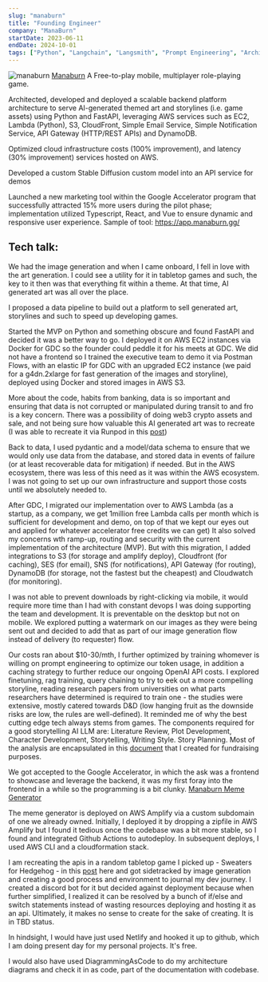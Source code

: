 ```yaml
---
slug: "manaburn"
title: "Founding Engineer"
company: "ManaBurn"
startDate: 2023-06-11
endDate: 2024-10-01
tags: ["Python", "Langchain", "Langsmith", "Prompt Engineering", "Architecture", "Systems Design", "OpenAI", "AWS", "SQL", "React", "Github Actions"]
---
```

![manaburn](/images/manaburn/manaburn-meme-website.png)
[Manaburn](https://manaburn.gg/)
A Free-to-play mobile, multiplayer role-playing game.

Architected, developed and deployed a scalable backend platform
architecture to serve AI-generated themed art and storylines (i.e. game
assets) using Python and FastAPI, leveraging AWS services such as EC2,
Lambda (Python), S3, CloudFront, Simple Email Service, Simple
Notification Service, API Gateway (HTTP/REST APIs) and DynamoDB.

Optimized cloud infrastructure costs (100% improvement), and latency
(30% improvement) services hosted on AWS.

Developed a custom Stable Diffusion custom model into an API service for
demos

Launched a new marketing tool within the Google Accelerator program
that successfully attracted 15% more users during the pilot phase;
implementation utilized Typescript, React, and Vue to ensure dynamic
and responsive user experience.
Sample of tool: https://app.manaburn.gg/

## Tech talk:
We had the image generation and when I came onboard, I fell in love with
the art generation.  I could see a utility for it in tabletop games and such,
the key to it then was that everything fit within a theme. At that time,
AI generated art was all over the place.

I proposed a data pipeline to build out a platform to sell generated art,
storylines and such to speed up developing games.

Started the MVP on Python and something obscure and found FastAPI and
decided it was a better way to go.  I deployed it on AWS EC2 instances via
Docker for GDC so the founder could peddle it for his meets at GDC.  We
did not have a frontend so I trained the executive team to demo it via
Postman Flows, with an elastic IP for GDC with an upgraded EC2 instance
(we paid for a g4dn.2xlarge for fast generation of the images and storyline),
deployed using Docker and stored images in AWS S3.

More about the code, habits from banking, data is so important and ensuring
that data is not corrupted or manipulated during transit to and fro is a
key concern.  There was a possibility of doing web3 crypto assets and sale,
and not being sure how valuable this AI generated art was to recreate (I was
able to recreate it via Runpod in this [post](https://tcheiner.com/projects/custom%20lora%20gen%20ai%20imagery/))

Back to data, I used pydantic and a model/data schema to ensure that we
would only use data from the database, and stored data in events of failure (or
at least recoverable data for mitigation) if needed.  But in the AWS ecosystem,
there was less of this need as it was within the AWS ecosystem.  I was not
going to set up our own infrastructure and support those costs until we absolutely
needed to.

After GDC, I migrated our implementation over to AWS Lambda (as a startup, as a
company, we get 1million free Lambda calls per month which is sufficient for
development and demo, on top of that we kept our eyes out and applied for whatever
accelerator free credits we can get)  It also solved my concerns wth ramp-up,
routing and security with the current implementation of the architecture (MVP).
But with this migration, I added integrations to S3 (for storage and amplify deploy),
Cloudfront (for caching), SES (for email), SNS (for notifications), API Gateway
(for routing), DynamoDB (for storage, not the fastest but the cheapest) and
Cloudwatch (for monitoring).

I was not able to prevent downloads by right-clicking via mobile, it would require
more time than I had with constant devops I was doing supporting the team and
development.  It is preventable on the desktop but not on mobile.  We explored
putting a watermark on our images as they were being sent out and decided to add
that as part of our image generation flow instead of delivery (to requester) flow.

Our costs ran about $10-30/mth, I further optimized by training whomever is
willing on prompt engineering to optimize our token usage, in addition a caching
strategy to further reduce our ongoing OpenAI API costs.  I explored finetuning,
rag training, query chaining to try to eek out a more compelling storyline,
reading research papers from universities on what parts researchers have
determined is required to train one - the studies were extensive, mostly catered
towards D&D (low hanging fruit as the downside risks are low, the rules are
well-defined).  It reminded me of why the best cutting edge tech always stems from
games.  The components required for a good storytelling AI LLM are:
Literature Review, Plot Development, Character Development, Storytelling, Writing
Style. Story Planning.  Most of the analysis are encapsulated in this [document](/images/manaburn/Manaburn-TED.pdf)
that I created for fundraising purposes.

We got accepted to the Google Accelerator, in which the ask was a frontend to
showcase and leverage the backend, it was my first foray into the frontend in a
while so the programming is a bit clunky.  [Manaburn Meme Generator](https://app.manaburn.gg/)

The meme generator is deployed on AWS Amplify via a custom subdomain of one we already owned.
Initially, I deployed it by dropping a zipfile in AWS Amplify but I found it tedious once the
codebase was a bit more stable, so I found and integrated Github Actions to autodeploy.  In
subsequent deploys, I used AWS CLI and a cloudformation stack.

I am recreating the apis in a random tabletop game I picked up - Sweaters for Hedgehog - in this
[post](https://tcheiner.com/projects/sweaters) here and got sidetracked by image generation and
creating a good process and environment to journal my dev journey.  I created a discord bot
for it but decided against deployment because when further simplified, I realized it can be
resolved by a bunch of if/else and switch statements instead of wasting resources deploying and
hosting it as an api.  Ultimately, it makes no sense to create for the sake of creating.
It is in TBD status.

In hindsight, I would have just used Netlify and hooked it up to github, which I am doing present
day for my personal projects.  It's free.

I would also have used DiagrammingAsCode to do my architecture diagrams and check it in as code,
part of the documentation with codebase.

